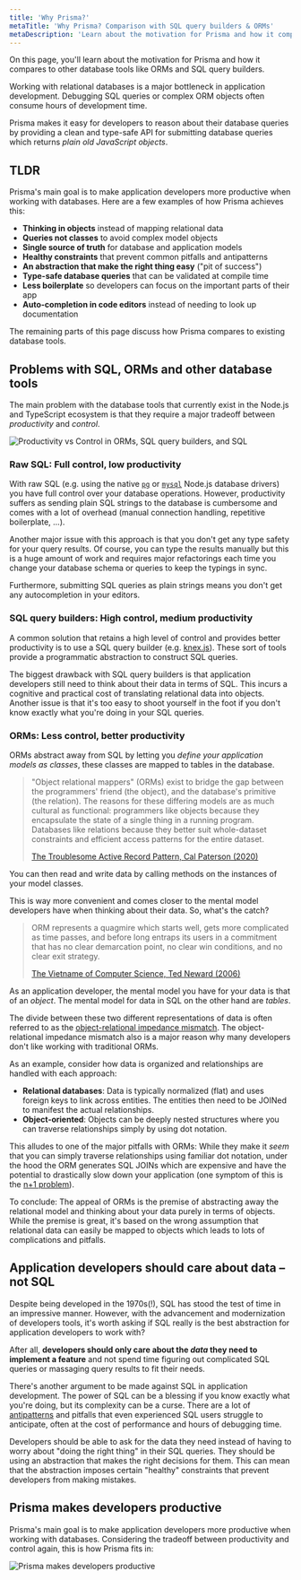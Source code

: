 ```yaml
---
title: 'Why Prisma?'
metaTitle: 'Why Prisma? Comparison with SQL query builders & ORMs'
metaDescription: 'Learn about the motivation for Prisma and how it compares to other Node.js and TypeScript database tools like ORMs and SQL query builders.'
---
```


<TopBlock>

On this page, you'll learn about the motivation for Prisma and how it compares to other database tools like ORMs and SQL query builders.

Working with relational databases is a major bottleneck in application development. Debugging SQL queries or complex ORM objects often consume hours of development time.

Prisma makes it easy for developers to reason about their database queries by providing a clean and type-safe API for submitting database queries which returns _plain old JavaScript objects_.

</TopBlock>

## TLDR

Prisma's main goal is to make application developers more productive when working with databases. Here are a few examples of how Prisma achieves this:

- **Thinking in objects** instead of mapping relational data
- **Queries not classes** to avoid complex model objects
- **Single source of truth** for database and application models
- **Healthy constraints** that prevent common pitfalls and antipatterns
- **An abstraction that make the right thing easy** ("pit of success")
- **Type-safe database queries** that can be validated at compile time
- **Less boilerplate** so developers can focus on the important parts of their app
- **Auto-completion in code editors** instead of needing to look up documentation

The remaining parts of this page discuss how Prisma compares to existing database tools.

## Problems with SQL, ORMs and other database tools

The main problem with the database tools that currently exist in the Node.js and TypeScript ecosystem is that they require a major tradeoff between _productivity_ and _control_.

![Productivity vs Control in ORMs, SQL query builders, and SQL](https://imgur.com/m8VTkDL.png)

### Raw SQL: Full control, low productivity

With raw SQL (e.g. using the native [`pg`](https://node-postgres.com/) or [`mysql`](https://github.com/mysqljs/mysql#readme) Node.js database drivers) you have full control over your database operations. However, productivity suffers as sending plain SQL strings to the database is cumbersome and comes with a lot of overhead (manual connection handling, repetitive boilerplate, ...).

Another major issue with this approach is that you don't get any type safety for your query results. Of course, you can type the results manually but this is a huge amount of work and requires major refactorings each time you change your database schema or queries to keep the typings in sync.

Furthermore, submitting SQL queries as plain strings means you don't get any autocompletion in your editors.

### SQL query builders: High control, medium productivity

A common solution that retains a high level of control and provides better productivity is to use a SQL query builder (e.g. [knex.js](http://knexjs.org/)). These sort of tools provide a programmatic abstraction to construct SQL queries.

The biggest drawback with SQL query builders is that application developers still need to think about their data in terms of SQL. This incurs a cognitive and practical cost of translating relational data into objects. Another issue is that it's too easy to shoot yourself in the foot if you don't know exactly what you're doing in your SQL queries.

### ORMs: Less control, better productivity

ORMs abstract away from SQL by letting you _define your application models as classes_, these classes are mapped to tables in the database.

> "Object relational mappers" (ORMs) exist to bridge the gap between the programmers' friend (the object), and the database's primitive (the relation). The reasons for these differing models are as much cultural as functional: programmers like objects because they encapsulate the state of a single thing in a running program. Databases like relations because they better suit whole-dataset constraints and efficient access patterns for the entire dataset.
>
> [The Troublesome Active Record Pattern, Cal Paterson (2020)](http://calpaterson.com/activerecord.html)

You can then read and write data by calling methods on the instances of your model classes.

This is way more convenient and comes closer to the mental model developers have when thinking about their data. So, what's the catch?

> ORM represents a quagmire which starts well, gets more complicated as time passes, and before long entraps its users in a commitment that has no clear demarcation point, no clear win conditions, and no clear exit strategy.
>
> [The Vietname of Computer Science, Ted Neward (2006)](http://blogs.tedneward.com/post/the-vietnam-of-computer-science/)

As an application developer, the mental model you have for your data is that of an _object_. The mental model for data in SQL on the other hand are _tables_.

The divide between these two different representations of data is often referred to as the [object-relational impedance mismatch](https://en.wikipedia.org/wiki/Object-relational_impedance_mismatch). The object-relational impedance mismatch also is a major reason why many developers don't like working with traditional ORMs.

As an example, consider how data is organized and relationships are handled with each approach:

- **Relational databases**: Data is typically normalized (flat) and uses foreign keys to link across entities. The entities then need to be JOINed to manifest the actual relationships.
- **Object-oriented**: Objects can be deeply nested structures where you can traverse relationships simply by using dot notation.

This alludes to one of the major pitfalls with ORMs: While they make it _seem_ that you can simply traverse relationships using familiar dot notation, under the hood the ORM generates SQL JOINs which are expensive and have the potential to drastically slow down your application (one symptom of this is the [n+1 problem](https://stackoverflow.com/questions/97197/what-is-the-n1-selects-problem-in-orm-object-relational-mapping)).

To conclude: The appeal of ORMs is the premise of abstracting away the relational model and thinking about your data purely in terms of objects. While the premise is great, it's based on the wrong assumption that relational data can easily be mapped to objects which leads to lots of complications and pitfalls.

## Application developers should care about data – not SQL

Despite being developed in the 1970s(!), SQL has stood the test of time in an impressive manner. However, with the advancement and modernization of developers tools, it's worth asking if SQL really is the best abstraction for application developers to work with?

After all, **developers should only care about the _data_ they need to implement a feature** and not spend time figuring out complicated SQL queries or massaging query results to fit their needs.

There's another argument to be made against SQL in application development. The power of SQL can be a blessing if you know exactly what you're doing, but its complexity can be a curse. There are a lot of [antipatterns](https://www.slideshare.net/billkarwin/sql-antipatterns-strike-back) and pitfalls that even experienced SQL users struggle to anticipate, often at the cost of performance and hours of debugging time.

Developers should be able to ask for the data they need instead of having to worry about "doing the right thing" in their SQL queries. They should be using an abstraction that makes the right decisions for them. This can mean that the abstraction imposes certain "healthy" constraints that prevent developers from making mistakes.

## Prisma makes developers productive

Prisma's main goal is to make application developers more productive when working with databases. Considering the tradeoff between productivity and control again, this is how Prisma fits in:

![Prisma makes developers productive](https://imgur.com/2JtwqGm.png)
